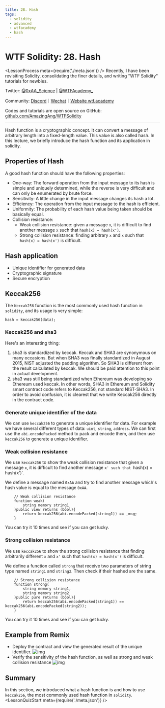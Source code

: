 ```yaml
---
title: 28. Hash
tags:
  - solidity
  - advanced
  - wtfacademy
  - hash
---
```

# WTF Solidity: 28. Hash
<LessonProcess meta={require('./meta.json')} />
Recently, I have been revisiting Solidity, consolidating the finer details, and writing "WTF Solidity" tutorials for newbies. 

Twitter: [@0xAA_Science](https://twitter.com/0xAA_Science) | [@WTFAcademy_](https://twitter.com/WTFAcademy_)

Community: [Discord](https://discord.gg/5akcruXrsk)｜[Wechat](https://docs.google.com/forms/d/e/1FAIpQLSe4KGT8Sh6sJ7hedQRuIYirOoZK_85miz3dw7vA1-YjodgJ-A/viewform?usp=sf_link)｜[Website wtf.academy](https://wtf.academy)

Codes and tutorials are open source on GitHub: [github.com/AmazingAng/WTFSolidity](https://github.com/AmazingAng/WTFSolidity)

---

Hash function is a cryptographic concept. It can convert a message of arbitrary length into a fixed-length value. This value is also called  hash. In this lecture, we briefly introduce the hash function and its application in solidity.

## Properties of Hash

A good hash function should have the following properties:

- One-way: The forward operation from the input message to its hash is simple and uniquely determined, while the reverse is very difficult and can only be enumerated by brute force.
- Sensitivity: A little change in the input message changes its hash a lot.
- Efficiency: The operation from the input message to the hash is efficient.
- Uniformity: The probability of each hash value being taken should be basically equal.
- Collision resistance:
  - Weak collision resistance: given a message `x`, it is difficult to find another message `x` such that `hash(x) = hash(x')`.
  - Strong collision resistance: finding arbitrary `x` and `x` such that `hash(x) = hash(x')` is difficult.

## Hash application

- Unique identifier for generated data
- Cryptographic signature
- Secure encryption

## Keccak256

The `Keccak256` function is the most commonly used hash function in `solidity`, and its usage is very simple:

```solidity
hash = keccak256(data);
```

### Keccak256 and sha3

Here's an interesting thing:

1. sha3 is standardized by keccak. Keccak and SHA3 are synonymous on many occasions. But when SHA3 was finally standardized in August 2015, NIST adjusted the padding algorithm.
   So SHA3 is different from the result calculated by keccak. We should be paid attention to this point in actual development.
2. sha3 was still being standardized when Ethereum was developing so Ethereum used keccak. In other words, SHA3 in Ethereum and Solidity smart contract code refers to Keccak256, not standard NIST-SHA3. In order to avoid confusion, it is clearest that we write Keccak256 directly in the contract code.

### Generate unique identifier of the data

We can use `keccak256` to generate a unique identifier for data. For example we have several different types of data: `uint`, `string`, `address`. We can first use the `abi.encodePacked` method to pack and encode them, and then use `keccak256` to generate a unique identifier.

### Weak collision resistance

We use `keccak256` to show the weak collision resistance that given a message `x`, it is difficult to find another message `x' such that `hash(x) = hash(x')`.

We define a message named `0xAA` and try to find another message which's hash value is equal to the message `0xAA`.

```solidity
    // Weak collision resistance
    function weak(
        string memory string1
    )public view returns (bool){
        return keccak256(abi.encodePacked(string1)) == _msg;
    }
```

You can try it 10 times and see if you can get lucky.

### Strong collision resistance

We use `keccak256` to show the strong collision resistance that finding arbitrarily different `x` and `x'` such that `hash(x) = hash(x')` is difficult.

We define a function called `strong` that receive two parameters of string type named `string1` and `string2`. Then check if their hashed are the same.

```solidity
    // Strong collision resistance
    function strong(
        string memory string1,
        string memory string2
    )public pure returns (bool){
        return keccak256(abi.encodePacked(string1)) == keccak256(abi.encodePacked(string2));
    }
```

You can try it 10 times and see if you can get lucky.

## Example from Remix

- Deploy the contract and view the generated result of the unique identifier.
  ![img](./img/28-1.png)
- Verify the sensitivity of the hash function, as well as strong and weak collision resistance
  ![img](./img/28-2.png)

## Summary

In this section, we introduced what a hash function is and how to use `keccak256`, the most commonly used hash function in `solidity`.
<LessonQuizStart meta={require('./meta.json')} />

